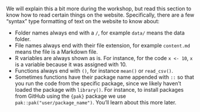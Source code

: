 We will explain this a bit more during the workshop, but read this
section to know how to read certain things on the website. Specifically,
there are a few "syntax" type formatting of text on the website to know
about:

-   Folder names always end with a `/`, for example `data/` means the
    data folder.
-   File names always end with their file extension, for example
    `content.md` means the file is a Markdown file.
-   R variables are always shown as is. For instance, for the code
    `x <- 10`, `x` is a variable because it was assigned with 10.
-   Functions always end with `()`, for instance `mean()` or
    `read_csv()`.
-   Sometimes functions have their package name appended with `::` so
    that you run the code from the specific package, since we likely
    haven't loaded the package with `library()`. For instance, to
    install packages from GitHub using the `{pak}` package we use
    `pak::pak("user/package_name")`. You'll learn about this more later.

